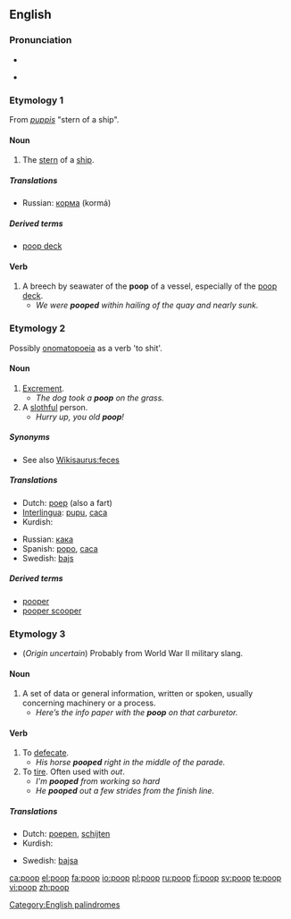 ==English==

===Pronunciation===
* {{IPA|/pʰuːp/}}
* {{audio|En-ca-poop.ogg|Audio (CA)}}
*: {{rhymes|uːp}}

===Etymology 1===
From {{etyl|la}} ''[[puppis]]'' "stern of a ship".

====Noun====
{{en-noun|s|-}}

# The [[stern]] of a [[ship]].

{{seeCites}}

=====Translations=====
{{trans-top|stern of a ship}}
* Russian: [[корма]] (kormá) {{f}}
{{trans-mid}}
{{trans-bottom}}

=====Derived terms=====
* [[poop deck]]

====Verb====
{{en-verb}}
# A breech by seawater of the '''poop''' of a vessel, especially of the [[poop deck]].
#* ''We were '''pooped''' within hailing of the quay and nearly sunk.''  
===Etymology 2===
Possibly [[onomatopoeia]]  as a verb 'to shit'.

====Noun====
{{en-noun|s|-}}

# [[excrement|Excrement]].
#* ''The dog took a '''poop''' on the grass.''
# A [[slothful]] person.
#* ''Hurry up, you old '''poop'''!''

=====Synonyms=====
* See also [[Wikisaurus:feces]]

=====Translations=====
{{trans-top|excrement}}
* Dutch: [[poep]] {{m}} (also a fart)
* [[Interlingua]]: [[pupu]], [[caca]]
* Kurdish: {{KUchar|[[گوو]]}}
{{trans-mid}}
* Russian: [[кака#Russian|кака]] {{f}}
* Spanish: [[popo]], [[caca]]
* Swedish: [[bajs]] {{n}}
{{trans-bottom}}

=====Derived terms=====
* [[pooper]]
* [[pooper scooper]]

===Etymology 3===
* (''Origin uncertain'') Probably from World War II military slang.
====Noun====
{{en-noun|pl=poop}} 
# A set of data or general information, written or spoken, usually concerning machinery or a process.
#* ''Here’s the info paper with the '''poop''' on that carburetor.''

====Verb====
{{en-verb}}

# To [[defecate]].
#* ''His horse '''pooped''' right in the middle of the parade.''
# To [[tire]]. Often used with ''out''.
#* ''I'm '''pooped''' from working so hard''
#* ''He '''pooped''' out a few strides from the finish line.''

=====Translations=====
{{trans-top|to defecate}}
* Dutch: [[poepen]], [[schijten]]
* Kurdish: {{KUchar|[[گوو کردن]]}}
{{trans-mid}}
* Swedish: [[bajsa]]
{{trans-bottom}}

[[Category:English palindromes]]

[[ca:poop]]
[[el:poop]]
[[fa:poop]]
[[io:poop]]
[[pl:poop]]
[[ru:poop]]
[[fi:poop]]
[[sv:poop]]
[[te:poop]]
[[vi:poop]]
[[zh:poop]]